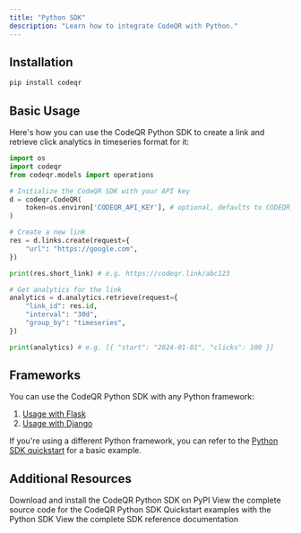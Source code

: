 ```yaml
---
title: "Python SDK"
description: "Learn how to integrate CodeQR with Python."
---
```



## Installation

```bash
pip install codeqr
```

## Basic Usage

Here's how you can use the CodeQR Python SDK to create a link and retrieve click analytics in timeseries format for it:

```python
import os
import codeqr
from codeqr.models import operations

# Initialize the CodeQR SDK with your API key
d = codeqr.CodeQR(
    token=os.environ['CODEQR_API_KEY'], # optional, defaults to CODEQR_API_KEY
)

# Create a new link
res = d.links.create(request={
    "url": "https://google.com",
})

print(res.short_link) # e.g. https://codeqr.link/abc123

# Get analytics for the link
analytics = d.analytics.retrieve(request={
    "link_id": res.id,
    "interval": "30d",
    "group_by": "timeseries",
})

print(analytics) # e.g. [{ "start": "2024-01-01", "clicks": 100 }]
```

<SdkUsageExamples />

## Frameworks

You can use the CodeQR Python SDK with any Python framework:

1. [Usage with Flask](/sdks/quickstart/flask)
2. [Usage with Django](/sdks/quickstart/django)

If you're using a different Python framework, you can refer to the [Python SDK quickstart](/sdks/quickstart/python) for a basic example.

## Additional Resources

<CardGroup cols={2}>
  <Card title="PyPI Package" icon="python" href="https://d.to/python/sdk">
    Download and install the CodeQR Python SDK on PyPI
  </Card>
  <Card
    title="Source Code"
    icon="github"
    href="https://github.com/codeqr-io/codeqr-python"
  >
    View the complete source code for the CodeQR Python SDK
  </Card>
  <Card
    title="Examples"
    icon="github"
    href="https://github.com/codeqr-io/examples/tree/main/python"
  >
    Quickstart examples with the Python SDK
  </Card>
  <Card
    title="SDK Reference"
    icon="book"
    iconType="solid"
    href="https://github.com/codeqr-io/codeqr-python/blob/main/README.md"
  >
    View the complete SDK reference documentation
  </Card>
</CardGroup>
